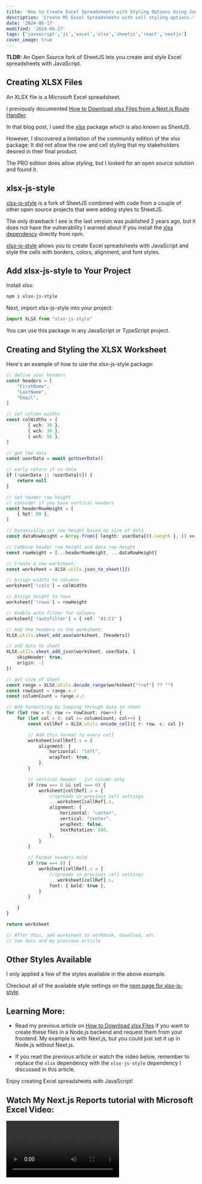 ```yaml
---
title: 'How to Create Excel Spreadsheets with Styling Options Using JavaScript'
description: 'Create MS Excel Spreadsheets with cell styling options.'
date: '2024-06-17'
modified: '2024-06-17'
tags: ['javascript','js','excel','xlsx','sheetjs','react','nextjs']
cover_image: true
---
```


**TLDR:** An Open Source fork of SheetJS lets you create and style Excel spreadsheets with JavaScript.

## Creating XLSX Files

An XLSX file is a Microsoft Excel spreadsheet. 

I previously documented [How to Download xlsx Files from a Next.js Route Handler](https://www.davegray.codes/posts/how-to-download-xlsx-files-from-a-nextjs-route-handler).  

In that blog post, I used the [xlsx](https://docs.sheetjs.com/docs/getting-started/installation/frameworks) package which is also known as SheetJS. 

However, I discovered a limitation of the community edition of the xlsx package: It did not allow the row and cell styling that my stakeholders desired in their final product. 

The PRO edition does allow styling, but I looked for an open source solution and found it.

## xlsx-js-style

[xlsx-js-style](https://www.npmjs.com/package/xlsx-js-style) is a fork of SheetJS combined with code from a couple of other open source projects that were adding styles to SheetJS. 

The only drawback I see is the last version was published 2 years ago, but it does not have the vulnerability I warned about if you install the [xlsx dependency](https://www.davegray.codes/posts/how-to-download-xlsx-files-from-a-nextjs-route-handler#xlsx-dependency) directly from npm.

[xlsx-js-style](https://www.npmjs.com/package/xlsx-js-style) allows you to create Excel spreadsheets with JavaScript and style the cells with borders, colors, alignment, and font styles. 

## Add xlsx-js-style to Your Project

Install xlsx:

```bash
npm i xlsx-js-style
```

Next, import xlsx-js-style into your project:

```ts 
import XLSX from "xlsx-js-style"
```
You can use this package in any JavaScript or TypeScript project.

## Creating and Styling the XLSX Worksheet 

Here's an example of how to use the xlsx-js-style package:
 
```ts 
// define your headers 
const headers = [
    "FirstName",
    "LastName",
    "Email",
]

// set column widths
const colWidths = [
        { wch: 30 },
        { wch: 30 },
        { wch: 50 },
]

// get the data 
const userData = await getUserData()

// early return if no data
if (!userData || !userData[0]) {
    return null
}

// set header row height 
// consider if you have vertical headers
const headerRowHeight = [
    { hpt: 80 },
]

// Dynamically set row height based on size of data
const dataRowHeight = Array.from({ length: userData[0].length }, () => ({ hpt: 30 }))

// Combine header row height and data row height
const rowHeight = [...headerRowHeight, ...dataRowHeight]

// Create a new worksheet: 
const worksheet = XLSX.utils.json_to_sheet([])

// Assign widths to columns
worksheet['!cols'] = colWidths

// Assign height to rows
worksheet['!rows'] = rowHeight

// Enable auto-filter for columns
worksheet['!autofilter'] = { ref: "A1:C1" }

// Add the headers to the worksheet: 
XLSX.utils.sheet_add_aoa(worksheet, [headers])

// add data to sheet 
XLSX.utils.sheet_add_json(worksheet, userData, {
    skipHeader: true,
    origin: -1
})

// get size of sheet 
const range = XLSX.utils.decode_range(worksheet["!ref"] ?? "")
const rowCount = range.e.r
const columnCount = range.e.c

// Add formatting by looping through data in sheet 
for (let row = 0; row <= rowCount; row++) {
    for (let col = 0; col <= columnCount; col++) {
        const cellRef = XLSX.utils.encode_cell({ r: row, c: col })

        // Add this format to every cell
        worksheet[cellRef].s = {
            alignment: {
                horizontal: "left",
                wrapText: true,
            },
        }

        // vertical header - 1st column only
        if (row === 0 && col === 0) {
            worksheet[cellRef].s = {
                //spreads in previous cell settings
                ...worksheet[cellRef].s,
                alignment: {
                    horizontal: "center",
                    vertical: "center",
                    wrapText: false,
                    textRotation: 180,
                },
            }
        }

        // Format headers bold
        if (row === 0) {
            worksheet[cellRef].s = {
                //spreads in previous cell settings
                ...worksheet[cellRef].s, 
                font: { bold: true },
            }
        }

    }
}

return worksheet

// After this, add worksheet to workbook, download, etc. 
// See docs and my previous article
```

## Other Styles Available

I only applied a few of the styles available in the above example. 

Checkout all of the available style settings on the [npm page for xlsx-js-style](https://www.npmjs.com/package/xlsx-js-style).

## Learning More:

- Read my previous article on [How to Download xlsx Files](https://www.davegray.codes/posts/how-to-download-xlsx-files-from-a-nextjs-route-handler) if you want to create these files in a Node.js backend and request them from your frontend. My example is with Next.js, but you could just set it up in Node.js without Next.js. 

- If you read the previous article or watch the video below, remember to replace the `xlsx` dependency with the `xlsx-js-style` dependency I discussed in this article. 

Enjoy creating Excel spreadsheets with JavaScript!

## Watch My Next.js Reports tutorial with Microsoft Excel Video:

<Video id="Zz_mP5gAnxc" />


